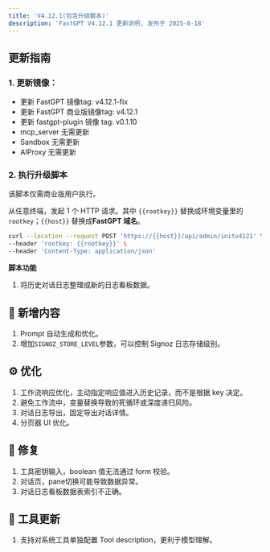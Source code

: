 ```yaml
---
title: 'V4.12.1(包含升级脚本)'
description: 'FastGPT V4.12.1 更新说明, 发布于 2025-8-18'
---
```


## 更新指南

### 1. 更新镜像：

- 更新 FastGPT 镜像tag: v4.12.1-fix
- 更新 FastGPT 商业版镜像tag: v4.12.1
- 更新 fastgpt-plugin 镜像 tag: v0.1.10
- mcp_server 无需更新
- Sandbox 无需更新
- AIProxy 无需更新

### 2. 执行升级脚本

该脚本仅需商业版用户执行。

从任意终端，发起 1 个 HTTP 请求。其中 `{{rootkey}}` 替换成环境变量里的 `rootkey`；`{{host}}` 替换成**FastGPT 域名**。

```bash
curl --location --request POST 'https://{{host}}/api/admin/initv4121' \
--header 'rootkey: {{rootkey}}' \
--header 'Content-Type: application/json'
```

**脚本功能**

1. 将历史对话日志整理成新的日志看板数据。

## 🚀 新增内容

1. Prompt 自动生成和优化。
2. 增加`SIGNOZ_STORE_LEVEL`参数，可以控制 Signoz 日志存储级别。

## ⚙️ 优化

1. 工作流响应优化，主动指定响应值进入历史记录，而不是根据 key 决定。
2. 避免工作流中，变量替换导致的死循环或深度递归风险。
3. 对话日志导出，固定导出对话详情。
4. 分页器 UI 优化。

## 🐛 修复

1. 工具密钥输入，boolean 值无法通过 form 校验。
2. 对话页，pane切换可能导致数据异常。
3. 对话日志看板数据表索引不正确。

## 🔨 工具更新

1. 支持对系统工具单独配置 Tool description，更利于模型理解。
